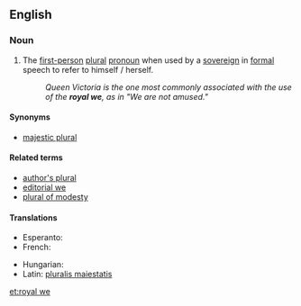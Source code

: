 ==English==

===Noun===
{{wikipedia|majestic plural}}
{{en-noun|head=[[royal]] [[we]]}}

# The [[first-person]] [[plural]] [[pronoun]] when used by a [[sovereign]] in [[formal]] speech to refer to himself / herself.
#: ''Queen Victoria is the one most commonly associated with the use of the '''royal we''', as in "We are not amused."''

====Synonyms====
* {{sense|plural used by a sovereign}} [[majestic plural]]

====Related terms====
* [[author's plural]]
* [[editorial we]]
* [[plural of modesty]]

====Translations====
{{trans-top|plural used by a sovereign}}
* Esperanto: {{t-|eo|reĝa ni|xs=Esperanto}}
* French: {{t+|fr|nous de majesté|m}}
{{trans-mid}}
* Hungarian: {{t-|hu|királyi többes}}
* Latin: [[pluralis maiestatis]]
{{trans-bottom}}

[[et:royal we]]